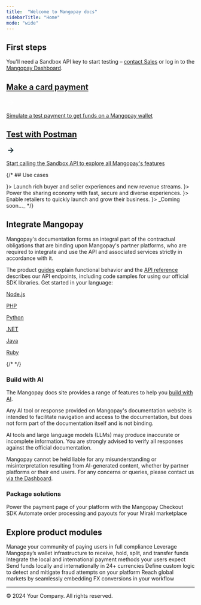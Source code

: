 ```yaml
---
title:  "Welcome to Mangopay docs"
sidebarTitle: "Home"
mode: "wide"
---
```


## First steps
You'll need a Sandbox API key to start testing – <a href="https://mangopay.com/contact" target="_blank">contact Sales</a> or log in to the <a href="https://hub.mangopay.com/" target="_blank">Mangopay Dashboard</a>.

<div class="not-prose grid gap-x-4 sm:grid-cols-2">
  <a href="/guides/payment-methods/card/direct/how-to" class="card card-variation block not-prose font-normal group relative my-2 ring-2 ring-transparent rounded-xl shadow-md dark:shadow-none shadow-gray-300/10 dark:border-gray-800/50 overflow-hidden w-full cursor-pointer hover:!border-primary dark:hover:!border-primary-light background-color-yellow">
    <div class="p-6">
      <div class="card-header"> 
        <h2 class="font-semibold text-base text-white dark:text-white card-header-color-yellow">Make a card payment</h2>
        <svg xmlns="http://www.w3.org/2000/svg" width="24" height="24" viewBox="0 0 24 24" fill="none">
          <path d="M6 11.1H5.1V12.9H6V11.1ZM18 12.9C18.4971 12.9 18.9 12.4971 18.9 12C18.9 11.5029 18.4971 11.1 18 11.1V12.9ZM6 12.9L18 12.9V11.1L6 11.1V12.9Z" fill="#FFFFFF"/>
          <path d="M12 6L18 12L12 18" stroke="#FFFFFF" stroke-width="1.8" stroke-linecap="square" stroke-linejoin="round"/>
        </svg>
      </div>
      <div class="card-body">
        <p class="font-normal text-base text-white dark:text-white">Simulate a test payment to get funds on a Mangopay wallet</p>
      </div>
    </div>
  </a>
  <a href="/postman" class="card card-variation block not-prose font-normal group relative my-2 ring-2 ring-transparent rounded-xl shadow-md dark:shadow-none shadow-gray-300/10 dark:border-gray-800/50 overflow-hidden w-full cursor-pointer hover:!border-primary dark:hover:!border-primary-light background-color-lavander">
    <div class="p-6">
      <div class="card-header"> 
        <h2 class="font-semibold text-base text-gray-800 dark:text-white">Test with Postman</h2>
        <svg xmlns="http://www.w3.org/2000/svg" width="24" height="24" viewBox="0 0 24 24" fill="none">
          <path d="M6 11.1H5.1V12.9H6V11.1ZM18 12.9C18.4971 12.9 18.9 12.4971 18.9 12C18.9 11.5029 18.4971 11.1 18 11.1V12.9ZM6 12.9L18 12.9V11.1L6 11.1V12.9Z" fill="#12282F"/>
          <path d="M12 6L18 12L12 18" stroke="#12282F" stroke-width="1.8" stroke-linecap="square" stroke-linejoin="round"/>
        </svg>
      </div>
      <div class="card-body">
        <p class="font-normal text-gray-600 dark:text-white">Start calling the Sandbox API to explore all Mangopay's features</p>
      </div>
    </div>
  </a>
</div>

{/* ## Use cases
 
<CardGroup cols={2}>
  <Card title="Product marketplaces" href="https://mangopay.com/use-cases/product-marketplaces" 
  icon={<svg width="32" height="32" viewBox="0 0 32 32" fill="none" xmlns="http://www.w3.org/2000/svg">
    <g clip-path="url(#clip0_27821_10258)">
    <circle cx="16" cy="16" r="16" fill="#A2E1D6"/>
    <path d="M9.59961 9.60002H8.79961V11.2H9.59961V9.60002ZM11.636 10.4L12.4218 10.2499L12.2976 9.60002H11.636V10.4ZM13.0003 17.5412L13.7863 17.3922L13.7861 17.3911L13.0003 17.5412ZM14.0185 18.3998V17.5998H14.0105L14.0025 17.6L14.0185 18.3998ZM18.9669 18.3998L18.9829 17.6L18.9749 17.5998H18.9669V18.3998ZM19.9851 17.5412L20.7711 17.6902L20.7721 17.6845L19.9851 17.5412ZM20.7996 13.0666L21.5867 13.2099L21.7584 12.2666H20.7996V13.0666ZM9.59961 11.2H11.636V9.60002H9.59961V11.2ZM10.8502 10.5502L12.2145 17.6913L13.7861 17.3911L12.4218 10.2499L10.8502 10.5502ZM12.2143 17.6902C12.2942 18.1112 12.5141 18.497 12.8448 18.7758L13.8763 17.5527C13.8347 17.5176 13.7996 17.4622 13.7863 17.3922L12.2143 17.6902ZM12.8448 18.7758C13.1764 19.0554 13.5974 19.2084 14.0346 19.1997L14.0025 17.6C13.9618 17.6008 13.917 17.587 13.8763 17.5527L12.8448 18.7758ZM14.0185 19.1998H18.9669V17.5998H14.0185V19.1998ZM18.9508 19.1997C19.388 19.2084 19.809 19.0554 20.1406 18.7758L19.1091 17.5527C19.0684 17.587 19.0236 17.6008 18.9829 17.6L18.9508 19.1997ZM20.1406 18.7758C20.4713 18.497 20.6912 18.1112 20.7711 17.6902L19.1991 17.3922C19.1858 17.4622 19.1507 17.5176 19.1091 17.5527L20.1406 18.7758ZM20.7721 17.6845L21.5867 13.2099L20.0125 12.9233L19.198 17.3979L20.7721 17.6845ZM20.7996 12.2666H12.1451V13.8666H20.7996V12.2666Z" fill="#163122"/>
    <circle cx="19.5994" cy="21.2001" r="1.2" fill="#163122"/>
    <circle cx="13.2" cy="21.2" r="1.2" fill="#163122"/>
    </g>
    <defs>
    <clipPath id="clip0_27821_10258">
    <rect width="32" height="32" rx="16" fill="white"/>
    </clipPath>
    </defs>
  </svg>
  }>
  Launch rich buyer and seller experiences and new revenue streams.
  </Card>
  <Card title="On-demand platforms" href="https://mangopay.com/use-cases/rental-marketplaces"
  icon={
    <svg width="32" height="32" viewBox="0 0 32 32" fill="none" xmlns="http://www.w3.org/2000/svg">
      <rect width="32" height="32" rx="16" fill="#B7B2FF"/>
      <path fill-rule="evenodd" clip-rule="evenodd" d="M21.6 18.0001C21.6 19.3256 20.5255 20.4001 19.2 20.4001C17.8745 20.4001 16.8 19.3256 16.8 18.0001C16.8 16.6746 17.8745 15.6001 19.2 15.6001C20.5255 15.6001 21.6 16.6746 21.6 18.0001ZM20.4 18.0001C20.4 18.6628 19.8627 19.2001 19.2 19.2001C18.5373 19.2001 18 18.6628 18 18.0001C18 17.3374 18.5373 16.8001 19.2 16.8001C19.8627 16.8001 20.4 17.3374 20.4 18.0001Z" fill="#12282F"/>
      <path d="M22.4 22.4001V21.2001H16V22.4001H22.4Z" fill="#12282F"/>
      <path fill-rule="evenodd" clip-rule="evenodd" d="M15.1996 12C15.1996 13.3255 14.1251 14.4 12.7996 14.4C11.4741 14.4 10.3996 13.3255 10.3996 12C10.3996 10.6745 11.4741 9.59998 12.7996 9.59998C14.1251 9.59998 15.1996 10.6745 15.1996 12ZM13.9996 12C13.9996 12.6627 13.4624 13.2 12.7996 13.2C12.1369 13.2 11.5996 12.6627 11.5996 12C11.5996 11.3372 12.1369 10.8 12.7996 10.8C13.4624 10.8 13.9996 11.3372 13.9996 12Z" fill="#12282F"/>
      <path d="M15.9996 16.4V15.2H9.59961V16.4H15.9996Z" fill="#12282F"/>
      <path d="M22.0273 11.5842C22.2578 11.8139 22.2578 12.1863 22.0273 12.416L20.0352 14.4001L19.2002 13.5684L20.7747 12.0001L19.2002 10.4318L20.0352 9.6001L22.0273 11.5842Z" fill="#12282F"/>
      <path d="M9.77255 19.5842C9.54196 19.8139 9.54196 20.1863 9.77255 20.416L11.7646 22.4001L12.5996 21.5684L11.0251 20.0001L12.5996 18.4318L11.7646 17.6001L9.77255 19.5842Z" fill="#12282F"/>
    </svg>
  }>
    Power the sharing economy with fast, secure and diverse experiences.
  </Card>
  <Card title="Retail platforms" href="https://mangopay.com/use-cases/retail-marketplaces"
  icon={
    <svg width="32" height="32" viewBox="0 0 32 32" fill="none" xmlns="http://www.w3.org/2000/svg">
      <circle cx="16" cy="16" r="16" fill="#89E481"/>
      <path fill-rule="evenodd" clip-rule="evenodd" d="M10.6006 16.3496C9.99496 15.9139 9.60059 15.203 9.60059 14.4V10.4H22.4006V14.4C22.4006 15.203 22.0062 15.9139 21.4006 16.3496V21.6H10.6006V16.3496ZM10.8006 11.6H13.2006V14.4C13.2006 15.0628 12.6633 15.6 12.0006 15.6C11.3378 15.6 10.8006 15.0628 10.8006 14.4V11.6ZM12.0006 16.8C12.8354 16.8 13.5706 16.3738 14.0006 15.7271C14.4306 16.3738 15.1658 16.8 16.0006 16.8C16.8354 16.8 17.5706 16.3738 18.0006 15.7271C18.4306 16.3738 19.1658 16.8 20.0006 16.8C20.0679 16.8 20.1346 16.7973 20.2006 16.7918V20.4H11.8006V16.7918C11.8665 16.7973 11.9332 16.8 12.0006 16.8ZM18.8006 11.6H21.2006V14.4C21.2006 15.0628 20.6633 15.6 20.0006 15.6C19.3378 15.6 18.8006 15.0628 18.8006 14.4V11.6ZM17.2006 11.6H14.8006V14.4C14.8006 15.0628 15.3378 15.6 16.0006 15.6C16.6633 15.6 17.2006 15.0628 17.2006 14.4V11.6Z" fill="#081F34"/>
    </svg>
  }>
    Enable retailers to quickly launch and grow their business.
  </Card>
  <Card title="Financial platforms"
  icon={
    <svg width="32" height="32" viewBox="0 0 32 32" fill="none" xmlns="http://www.w3.org/2000/svg">
    <g clip-path="url(#clip0_27821_10311)">
    <circle cx="16" cy="16" r="16" fill="#FF9F9F"/>
    <path d="M22.0282 11.5842C22.2588 11.8139 22.2588 12.1863 22.0282 12.416L20.0362 14.4001L19.2012 13.5684L20.7757 12.0001L19.2012 10.4318L20.0362 9.6001L22.0282 11.5842Z" fill="#28188A"/>
    <path d="M9.77352 19.5843C9.54294 19.814 9.54294 20.1863 9.77352 20.416L11.7656 22.4002L12.6006 21.5684L11.0261 20.0002L12.6006 18.4319L11.7656 17.6002L9.77352 19.5843Z" fill="#28188A"/>
    <path fill-rule="evenodd" clip-rule="evenodd" d="M21.201 19.2002H17.201V21.2002H21.201V19.2002ZM16.001 18.0002V22.4002H22.401V18.0002H16.001Z" fill="#28188A"/>
    <path d="M17.601 16.8002C17.601 16.3584 17.9591 16.0002 18.401 16.0002H20.001C20.4428 16.0002 20.801 16.3584 20.801 16.8002V17.2002H17.601V16.8002Z" fill="#28188A"/>
    <path fill-rule="evenodd" clip-rule="evenodd" d="M14.8006 12.8001H10.8006V14.8001H14.8006V12.8001ZM9.60059 11.6001V16.0001H16.0006V11.6001H9.60059Z" fill="#28188A"/>
    <path d="M11.2006 10.4001C11.2006 9.95827 11.5588 9.6001 12.0006 9.6001H13.6006C14.0424 9.6001 14.4006 9.95827 14.4006 10.4001V10.8001H11.2006V10.4001Z" fill="#28188A"/>
    </g>
    <defs>
    <clipPath id="clip0_27821_10311">
    <rect width="32" height="32" rx="16" fill="white"/>
    </clipPath>
    </defs>
    </svg>
  }>
    _Coming soon..._
  </Card>
</CardGroup> */}

## Integrate Mangopay

Mangopay's documentation forms an integral part of the contractual obligations that are binding upon Mangopay's partner platforms, who are required to integrate and use the API and associated services strictly in accordance with it.

The product [guides](/guides) explain functional behavior and the [API reference](/api-reference) describes our API endpoints, including code samples for using our official SDK libraries. Get started in your language:

<div class="not-prose grid gap-x-4 sm:grid-cols-3">
  <a href="/sdks/nodejs" class="sdk-card card block not-prose font-normal group relative my-2 ring-2 ring-transparent rounded-xl bg-white/50 dark:bg-codeblock/50 border border-gray-100 shadow-md dark:shadow-none shadow-gray-300/10 dark:border-gray-800/50 overflow-hidden w-full cursor-pointer hover:!border-primary dark:hover:!border-primary-light">
    <div class="p-6">
      <div class="card-body">
        <p class="font-semibold">Node.js</p>
      </div>
    </div>
  </a>
  <a href="/sdks/php" class="sdk-card card block not-prose font-normal group relative my-2 ring-2 ring-transparent rounded-xl bg-white/50 dark:bg-codeblock/50 border border-gray-100 shadow-md dark:shadow-none shadow-gray-300/10 dark:border-gray-800/50 overflow-hidden w-full cursor-pointer hover:!border-primary dark:hover:!border-primary-light">
    <div class="p-6">
      <div class="card-body">
        <p class="font-semibold">PHP</p>
      </div>
    </div>
  </a>
  <a href="/sdks/python" class="sdk-card card block not-prose font-normal group relative my-2 ring-2 ring-transparent rounded-xl bg-white/50 dark:bg-codeblock/50 border border-gray-100 shadow-md dark:shadow-none shadow-gray-300/10 dark:border-gray-800/50 overflow-hidden w-full cursor-pointer hover:!border-primary dark:hover:!border-primary-light">
    <div class="p-6">
      <div class="card-body">
        <p class="font-semibold">Python</p>
      </div>
    </div>
  </a>
  <a href="/sdks/net" class="sdk-card card block not-prose font-normal group relative my-2 ring-2 ring-transparent rounded-xl bg-white/50 dark:bg-codeblock/50 border border-gray-100 shadow-md dark:shadow-none shadow-gray-300/10 dark:border-gray-800/50 overflow-hidden w-full cursor-pointer hover:!border-primary dark:hover:!border-primary-light">
    <div class="p-6">
      <div class="card-body">
        <p class="font-semibold">.NET</p>
      </div>
    </div>
  </a>
  <a href="/sdks/java" class="sdk-card card block not-prose font-normal group relative my-2 ring-2 ring-transparent rounded-xl dark:bg-codeblock/50 border border-gray-100 shadow-md dark:shadow-none shadow-gray-300/10 dark:border-gray-800/50 overflow-hidden w-full cursor-pointer hover:!border-primary dark:hover:!border-primary-light">
    <div class="p-6">
      <div class="card-body">
        <p class="font-semibold">Java</p>
      </div>
    </div>
  </a>
  <a href="/sdks/ruby" class="sdk-card card block not-prose font-normal group relative my-2 ring-2 ring-transparent rounded-xl dark:bg-codeblock/50 border border-gray-100 shadow-md dark:shadow-none shadow-gray-300/10 dark:border-gray-800/50 overflow-hidden w-full cursor-pointer hover:!border-primary dark:hover:!border-primary-light">
    <div class="p-6">
      <div class="card-body">
        <p class="font-semibold">Ruby</p>
      </div>
    </div>
  </a>
</div>
{/* 
<CardGroup cols={3}>
  <Card title="Node.js" icon="node" href="/sdks/nodejs" />
  <Card title="PHP" icon="php" href="/sdks/php" />
  <Card title="Python" icon="python" href="/sdks/python" />
  <Card title=".NET" icon="code" href="/sdks/net" />
  <Card title="Java" icon="java" href="/sdks/java" />
  <Card title="Ruby" icon="gem" href="/sdks/ruby" />
</CardGroup> */}

### Build with AI

The Mangopay docs site provides a range of features to help you [build with AI](/build-with-ai).

Any AI tool or response provided on Mangopay's documentation website is intended to facilitate navigation and access to the documentation, but does not form part of the documentation itself and is not binding.

AI tools and large language models (LLMs) may produce inaccurate or incomplete information. You are strongly advised to verify all responses against the official documentation.

Mangopay cannot be held liable for any misunderstanding or misinterpretation resulting from AI-generated content, whether by partner platforms or their end users. For any concerns or queries, please contact us <a href="https://hub.mangopay.com/" target="_blank">via the Dashboard</a>.

### Package solutions
<CardGroup cols={2}>
  <Card title="Checkout SDK" href="/sdks/checkout">
    Power the payment page of your platform with the Mangopay Checkout SDK
  </Card>
  <Card title="Mirakl connector" href="/connectors/mirakl">
    Automate order processing and payouts for your Mirakl marketplace
  </Card>
</CardGroup>

## Explore product modules
<CardGroup cols={2}>
  <Card title="Users" href="/guides/users/types">
    Manage your community of paying users in full compliance
  </Card>
  <Card title="Wallets" href="/guides/e-wallet-system">
    Leverage Mangopay’s wallet infrastructure to receive, hold, split, and transfer funds
  </Card>
  <Card title="Payment methods" href="/guides/payment-methods">
    Integrate the local and international payment methods your users expect
  </Card>
  <Card title="Payouts" href="/guides/payouts">
    Send funds locally and internationally in 24+ currencies
  </Card>
  <Card title="Fraud prevention" href="/guides/fraud-prevention">
    Define custom logic to detect and mitigate fraud attempts on your platform
  </Card>
  <Card title="FX" href="/guides/fx">
    Reach global markets by seamlessly embedding FX conversions in your workflow
  </Card>
</CardGroup>

---

<footer>
  <p>© 2024 Your Company. All rights reserved.</p>
</footer>